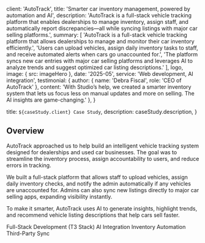 
  client: 'AutoTrack',
  title: 'Smarter car inventory management, powered by automation and AI',
  description:
    'AutoTrack is a full-stack vehicle tracking platform that enables dealerships to manage inventory, assign staff, and automatically report discrepancies—all while syncing listings with major car selling platforms.',
  summary: [
    'AutoTrack is a full-stack vehicle tracking platform that allows dealerships to manage and monitor their car inventory efficiently.',
    'Users can upload vehicles, assign daily inventory tasks to staff, and receive automated alerts when cars go unaccounted for.',
    'The platform syncs new car entries with major car selling platforms and leverages AI to analyze trends and suggest optimized car listing descriptions.'
  ],
  logo,
  image: { src: imageHero },
  date: '2025-05',
  service: 'Web development, AI integration',
  testimonial: {
    author: { name: 'Debra Fiscal', role: 'CEO of AutoTrack' },
    content:
      'With Studio’s help, we created a smarter inventory system that lets us focus less on manual updates and more on selling. The AI insights are game-changing.'
  },
}

  title: `${caseStudy.client} Case Study`,
  description: caseStudy.description,
}

## Overview

AutoTrack approached us to help build an intelligent vehicle tracking system designed for dealerships and used car businesses. The goal was to streamline the inventory process, assign accountability to users, and reduce errors in tracking.

We built a full-stack platform that allows staff to upload vehicles, assign daily inventory checks, and notify the admin automatically if any vehicles are unaccounted for. Admins can also sync new listings directly to major car selling apps, expanding visibility instantly.

To make it smarter, AutoTrack uses AI to generate insights, highlight trends, and recommend vehicle listing descriptions that help cars sell faster.

<TagList>
  <TagListItem>Full-Stack Development (T3 Stack)</TagListItem>
  <TagListItem>AI Integration</TagListItem>
  <TagListItem>Inventory Automation</TagListItem>
  <TagListItem>Third-Party Sync</TagListItem>
</TagList>


<StatList>
  <StatListItem value="95%" label="Inventory accuracy rate" />
  <StatListItem value="3x" label="Faster vehicle listings" />
  <StatListItem value="80%" label="Reduction in admin workload" />
  <StatListItem value="1-click" label="Multi-platform sync" />
</StatList>

